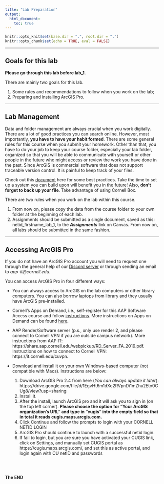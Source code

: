 ```yaml
---
title: "Lab Preparation"
output: 
  html_document:
    toc: true
---
```

  
```r
knitr::opts_knit$set(base.dir = ".", root.dir = ".")
knitr::opts_chunk$set(echo = TRUE, eval = FALSE)
```
---

## Goals for this lab

**Please go through this lab before lab_1.**

There are mainly two goals for this lab. 

1. Some rules and recommendations to follow when you work on the lab;
2. Preparing and installing ArcGIS Pro. 

---

## Lab Management

Data and folder management are always crucial when you work digitally. There are a lot of good practices you can search online. However, most importantly, **you have to have your habit formed**. There are some general rules for this course when you submit your homework. Other than that, you have to do your job to keep your course folder, especially your lab folder, organized so that you will be able to communicate with yourself or other people in the future who might access or review the work you have done in the past. Since ArcGIS is commercial software that does not support traceable version control. It is painful to keep track of your files.

Check out this [document](https://www.abdn.ac.uk/staffnet/documents/policy-zone-information-policies/UoA_Version%20Control_July%202017.pdf) here for some best practices. Take the time to set up a system you can build upon will benefit you in the future! Also, **don’t forget to back up your file**. Take advantage of using Cornell Box.

There are two rules when you work on the lab within this course.

1. From now on, please copy the data from the course folder to your own folder at the beginning of each lab.
2. Assignments should be submitted as a single document, saved as this: netid_firstname_lab_1, to the __*Assignments*__ link on Canvas. From now on, all labs should be submitted in the same fashion. 

---

## Accessing ArcGIS Pro

If you do not have an ArcGIS Pro account you will need to request one through the general help of our [Discord server](https://discord.gg/cRkSXt7SYR) or through sending an email to *aap-it@cornell.edu*.

You can access ArcGIS Pro in four different ways:

* You can always access to ArcGIS on the lab computers or other library computers. You can also borrow laptops from library and they usually have ArcGIS pre-installed.

* Cornell's Apps on Demand, i.e., self-register for this AAP Software Access course and follow [instructions](https://canvas.cornell.edu/enroll/MTFA4D). More instructions on Apps on Demand can be found [here](https://it.cornell.edu/appsondemand/tips-getting-started-apps-demand).

* AAP Render/Software server (p.s., only use render 2, and please connect to Cornell VPN if you are outside campus network). More instructions from AAP IT: https://share.aap.cornell.edu/webpickup/RD_Server_FA_2019.pdf. Instructions on how to connect to Cornell VPN: https://it.cornell.edu/cuvpn.

* Download and install it on your own Windows-based computer (not compatible with Macs). Instructions are below:

  1.	Download ArcGIS Pro 2.4 from here (*You can always update it later*): https://drive.google.com/file/d/1EgvHt6m1dXc2RVpnDi1mZhu2Eto0GUg8/view?usp=sharing 
  2.	Install it.
  3.	After the install, launch ArcGIS pro and it will ask you to sign in (on the top left corner). **Please choose the option for "Your ArcGIS organization's URL" and type in “cugis” into the empty field so that in total it reads cugis.maps.arcgis.com.**
  4.	Click Continue and follow the prompts to login with your CORNELL NETID LOGIN
  5.	ArcGIS Pro should continue to launch with a successful netid login.
  6.	If fail to login, but you are sure you have activated your CUGIS link, click on Settings, and manually set CUGIS portal as https://cugis.maps.arcgis.com/, and set this as active portal, and login again with CU netID and passwords

<br>
<br>

**The END**